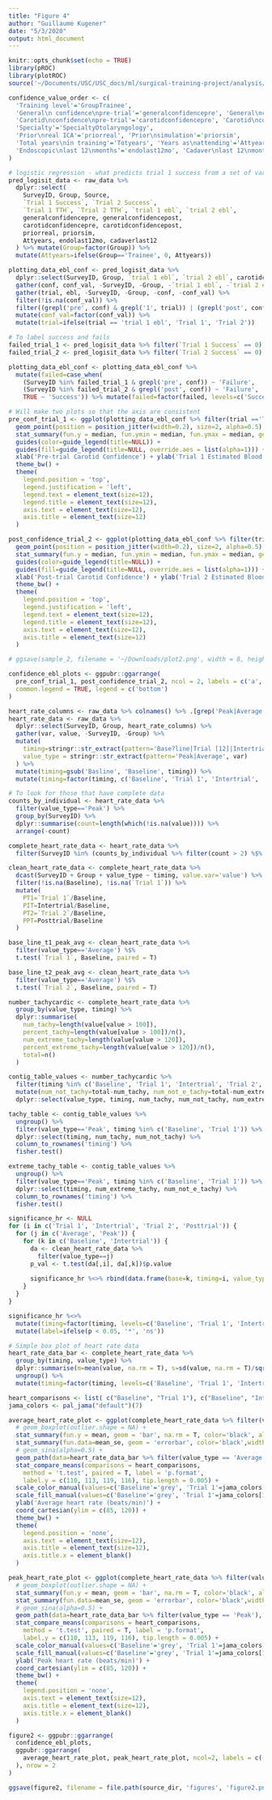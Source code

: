 ```yaml
---
title: "Figure 4"
author: "Guillaume Kugener"
date: "5/3/2020"
output: html_document
---
```


```r
knitr::opts_chunk$set(echo = TRUE)
library(pROC)
library(plotROC)
source('~/Documents/USC/USC_docs/ml/surgical-training-project/analysis/carotid_model/preprocess_data.R')
```

```r
confidence_value_order <- c(
  'Training level'='GroupTrainee',
  'General\n confidence\npre-trial'='generalconfidencepre', 'General\nconfidence\npost-trial'='generalconfidencepost', 
  'Carotid\nconfidence\npre-trial'='carotidconfidencepre', 'Carotid\nconfidence\npost-trial'='carotidconfidencepost', 
  'Specialty'='SpecialtyOtolaryngology',
  'Prior\nreal ICA'='priorreal', 'Prior\nsimulation'='priorsim',
  'Total years\nin training'='Totyears', 'Years as\nattending'='Attyears', 
  'Endoscopic\nlast 12\nmonths'='endolast12mo', 'Cadaver\nlast 12\nmonths'='cadaverlast12'
)

# logistic regression - what predicts trial 1 success from a set of variables that we have
pred_logisit_data <- raw_data %>%
  dplyr::select(
    SurveyID, Group, Source,
    `Trial 1 Success`, `Trial 2 Success`,
    `Trial 1 TTH`, `Trial 2 TTH`, `trial 1 ebl`, `trial 2 ebl`,
    generalconfidencepre, generalconfidencepost,
    carotidconfidencepre, carotidconfidencepost,
    priorreal, priorsim,
    Attyears, endolast12mo, cadaverlast12
  ) %>% mutate(Group=factor(Group)) %>%
  mutate(Attyears=ifelse(Group=='Trainee', 0, Attyears))
```


```r
plotting_data_ebl_conf <- pred_logisit_data %>%
  dplyr::select(SurveyID, Group, `trial 1 ebl`, `trial 2 ebl`, carotidconfidencepre, carotidconfidencepost) %>%
  gather(conf, conf_val, -SurveyID, -Group, -`trial 1 ebl`, -`trial 2 ebl`) %>%
  gather(trial, ebl, -SurveyID, -Group, -conf, -conf_val) %>%
  filter(!is.na(conf_val)) %>%
  filter((grepl('pre', conf) & grepl('1', trial)) | (grepl('post', conf) & grepl('2', trial))) %>%
  mutate(conf_val=factor(conf_val)) %>%
  mutate(trial=ifelse(trial == 'trial 1 ebl', 'Trial 1', 'Trial 2'))

# To label success and fails
failed_trial_1 <- pred_logisit_data %>% filter(`Trial 1 Success` == 0) %$% SurveyID
failed_trial_2 <- pred_logisit_data %>% filter(`Trial 2 Success` == 0) %$% SurveyID

plotting_data_ebl_conf <- plotting_data_ebl_conf %>%
  mutate(failed=case_when(
    (SurveyID %in% failed_trial_1 & grepl('pre', conf)) ~ 'Failure', 
    (SurveyID %in% failed_trial_2 & grepl('post', conf)) ~ 'Failure', 
    TRUE ~ 'Success')) %>% mutate(failed=factor(failed, levels=c('Success', 'Failure')))

# Will make two plots so that the axis are consistent
pre_conf_trial_1 <- ggplot(plotting_data_ebl_conf %>% filter(trial =='Trial 1'), aes(conf_val, ebl, color=failed)) +
  geom_point(position = position_jitter(width=0.2), size=2, alpha=0.5) +
  stat_summary(fun.y = median, fun.ymin = median, fun.ymax = median, geom = "crossbar", width = 0.25, color='black') +
  guides(color=guide_legend(title=NULL)) +
  guides(fill=guide_legend(title=NULL, override.aes = list(alpha=1))) +
  xlab('Pre-trial Carotid Confidence') + ylab('Trial 1 Estimated Blood Loss (mL)') +
  theme_bw() +
  theme(
    legend.position = 'top',
    legend.justification = 'left',
    legend.text = element_text(size=12),
    legend.title = element_text(size=12),
    axis.text = element_text(size=12),
    axis.title = element_text(size=12)
  )

post_confidence_trial_2 <- ggplot(plotting_data_ebl_conf %>% filter(trial =='Trial 2'), aes(conf_val, ebl, color=failed)) +
  geom_point(position = position_jitter(width=0.2), size=2, alpha=0.5) +
  stat_summary(fun.y = median, fun.ymin = median, fun.ymax = median, geom = "crossbar", width = 0.25, color='black') +
  guides(color=guide_legend(title=NULL)) +
  guides(fill=guide_legend(title=NULL, override.aes = list(alpha=1))) +
  xlab('Post-trial Carotid Confidence') + ylab('Trial 2 Estimated Blood Loss (mL)') +
  theme_bw() +
  theme(
    legend.position = 'top',
    legend.justification = 'left',
    legend.text = element_text(size=12),
    legend.title = element_text(size=12),
    axis.text = element_text(size=12),
    axis.title = element_text(size=12)
  )

# ggsave(sample_2, filename = '~/Downloads/plot2.png', width = 8, height = 5)
```

```r
confidence_ebl_plots <- ggpubr::ggarrange(
  pre_conf_trial_1, post_confidence_trial_2, ncol = 2, labels = c('a', 'b'),
  common.legend = TRUE, legend = c('bottom')
)
```

```r
heart_rate_columns <- raw_data %>% colnames() %>% .[grep('Peak|Average', .)]
heart_rate_data <- raw_data %>%
  dplyr::select(SurveyID, Group, heart_rate_columns) %>%
  gather(var, value, -SurveyID, -Group) %>%
  mutate(
    timing=stringr::str_extract(pattern='Base?line|Trial [12]|Intertrial|Posttrial', var),
    value_type = stringr::str_extract(pattern='Peak|Average', var)
  ) %>%
  mutate(timing=gsub('Basline', 'Baseline', timing)) %>%
  mutate(timing=factor(timing, c('Baseline', 'Trial 1', 'Intertrial', 'Trial 2', 'Posttrial')))

# To look for those that have complete data
counts_by_individual <- heart_rate_data %>%
  filter(value_type=='Peak') %>%
  group_by(SurveyID) %>%
  dplyr::summarise(count=length(which(!is.na(value)))) %>%
  arrange(-count)

complete_heart_rate_data <- heart_rate_data %>%
  filter(SurveyID %in% (counts_by_individual %>% filter(count > 2) %$% SurveyID))

clean_heart_rate_data <- complete_heart_rate_data %>%
  dcast(SurveyID + Group + value_type ~ timing, value.var='value') %>%
  filter(!is.na(Baseline), !is.na(`Trial 1`)) %>%
  mutate(
    PT1=`Trial 1`/Baseline, 
    PIT=Intertrial/Baseline, 
    PT2=`Trial 2`/Baseline, 
    PPT=Posttrial/Baseline
  )
```

```r
base_line_t1_peak_avg <- clean_heart_rate_data %>%
  filter(value_type=='Average') %$%
  t.test(`Trial 1`, Baseline, paired = T)

base_line_t2_peak_avg <- clean_heart_rate_data %>%
  filter(value_type=='Average') %$%
  t.test(`Trial 2`, Baseline, paired = T)

number_tachycardic <- complete_heart_rate_data %>%
  group_by(value_type, timing) %>%
  dplyr::summarise(
    num_tachy=length(value[value > 100]), 
    percent_tachy=length(value[value > 100])/n(),
    num_extreme_tachy=length(value[value > 120]), 
    percent_extreme_tachy=length(value[value > 120])/n(),
    total=n()
  )

contig_table_values <- number_tachycardic %>%
  filter(timing %in% c('Baseline', 'Trial 1', 'Intertrial', 'Trial 2', 'Posttrial')) %>%
  mutate(num_not_tachy=total-num_tachy, num_not_e_tachy=total-num_extreme_tachy) %>%
  dplyr::select(value_type, timing, num_tachy, num_not_tachy, num_extreme_tachy, num_not_e_tachy)

tachy_table <- contig_table_values %>%
  ungroup() %>%
  filter(value_type=='Peak', timing %in% c('Baseline', 'Trial 1')) %>%
  dplyr::select(timing, num_tachy, num_not_tachy) %>%
  column_to_rownames('timing') %>%
  fisher.test()

extreme_tachy_table <- contig_table_values %>%
  ungroup() %>%
  filter(value_type=='Peak', timing %in% c('Baseline', 'Trial 1')) %>%
  dplyr::select(timing, num_extreme_tachy, num_not_e_tachy) %>%
  column_to_rownames('timing') %>%
  fisher.test()

significance_hr <- NULL
for (i in c('Trial 1', 'Intertrial', 'Trial 2', 'Posttrial')) {
  for (j in c('Average', 'Peak')) {
    for (k in c('Baseline', 'Intertrial')) {
      da <- clean_heart_rate_data %>%
        filter(value_type==j)
      p_val <- t.test(da[,i], da[,k])$p.value
      
      significance_hr %<>% rbind(data.frame(base=k, timing=i, value_type=j, p=p_val)) 
    }
  }
}

significance_hr %<>% 
  mutate(timing=factor(timing, levels=c('Baseline', 'Trial 1', 'Intertrial', 'Trial 2', 'Posttrial'))) %>%
  mutate(label=ifelse(p < 0.05, '*', 'ns'))
```

```r
# Simple box plot of heart rate data
heart_rate_data_bar <- complete_heart_rate_data %>%
  group_by(timing, value_type) %>%
  dplyr::summarise(m=mean(value, na.rm = T), s=sd(value, na.rm = T)/sqrt(length(value[!is.na(value)]))) %>%
  ungroup() %>%
  mutate(timing=factor(timing, levels=c('Baseline', 'Trial 1', 'Intertrial', 'Trial 2', 'Posttrial')))
```

```r
heart_comparisons <- list( c("Baseline", "Trial 1"), c("Baseline", "Intertrial"), c("Intertrial", "Trial 2"), c("Trial 1", "Trial 2"))
jama_colors <- pal_jama("default")(7)

average_heart_rate_plot <- ggplot(complete_heart_rate_data %>% filter(value_type=='Average'), aes(timing, value, color=timing, fill=timing)) +
  # geom_boxplot(outlier.shape = NA) +
  stat_summary(fun.y = mean, geom = 'bar', na.rm = T, color='black', alpha=0.5) +
  stat_summary(fun.data=mean_se, geom = 'errorbar', color='black',width=0.2) +
  # geom_sina(alpha=0.5) +
  geom_path(data=heart_rate_data_bar %>% filter(value_type == 'Average'), aes(timing, m, group=value_type), size=1.5, color='black') +
  stat_compare_means(comparisons = heart_comparisons, 
    method = 't.test', paired = T, label = 'p.format', 
    label.y = c(110, 113, 119, 116), tip.length = 0.005) +
  scale_color_manual(values=c('Baseline'='grey', 'Trial 1'=jama_colors[1], 'Intertrial'='grey', 'Trial 2'=jama_colors[2], 'Posttrial'='grey')) +
  scale_fill_manual(values=c('Baseline'='grey', 'Trial 1'=jama_colors[1], 'Intertrial'='grey', 'Trial 2'=jama_colors[2], 'Posttrial'='grey')) +
  ylab('Average heart rate (beats/min)') +
  coord_cartesian(ylim = c(85, 120)) +
  theme_bw() +
  theme(
    legend.position = 'none',
    axis.text = element_text(size=12),
    axis.title = element_text(size=12),
    axis.title.x = element_blank()
  )

peak_heart_rate_plot <- ggplot(complete_heart_rate_data %>% filter(value_type=='Peak'), aes(timing, value, color=timing, fill=timing)) +
  # geom_boxplot(outlier.shape = NA) +
  stat_summary(fun.y = mean, geom = 'bar', na.rm = T, color='black', alpha=0.5) +
  stat_summary(fun.data=mean_se, geom = 'errorbar', color='black',width=0.2) +
  # geom_sina(alpha=0.5) +
  geom_path(data=heart_rate_data_bar %>% filter(value_type == 'Peak'), aes(timing, m, group=value_type), size=1.5, color='black') +
  stat_compare_means(comparisons = heart_comparisons, 
    method = 't.test', paired = T, label = 'p.format', 
    label.y = c(110, 113, 119, 116), tip.length = 0.005) +
  scale_color_manual(values=c('Baseline'='grey', 'Trial 1'=jama_colors[1], 'Intertrial'='grey', 'Trial 2'=jama_colors[2], 'Posttrial'='grey')) +
  scale_fill_manual(values=c('Baseline'='grey', 'Trial 1'=jama_colors[1], 'Intertrial'='grey', 'Trial 2'=jama_colors[2], 'Posttrial'='grey')) +
  ylab('Peak heart rate (beats/min)') +
  coord_cartesian(ylim = c(85, 120)) +
  theme_bw() +
  theme(
    legend.position = 'none',
    axis.text = element_text(size=12),
    axis.title = element_text(size=12),
    axis.title.x = element_blank()
  )
```

```r
figure2 <- ggpubr::ggarrange(
  confidence_ebl_plots,
  ggpubr::ggarrange(
    average_heart_rate_plot, peak_heart_rate_plot, ncol=2, labels = c('c', 'd')
  ), nrow = 2
)

ggsave(figure2, filename = file.path(source_dir, 'figures', 'figure2.png'), width = 8, height = 8, units = 'in')
```

